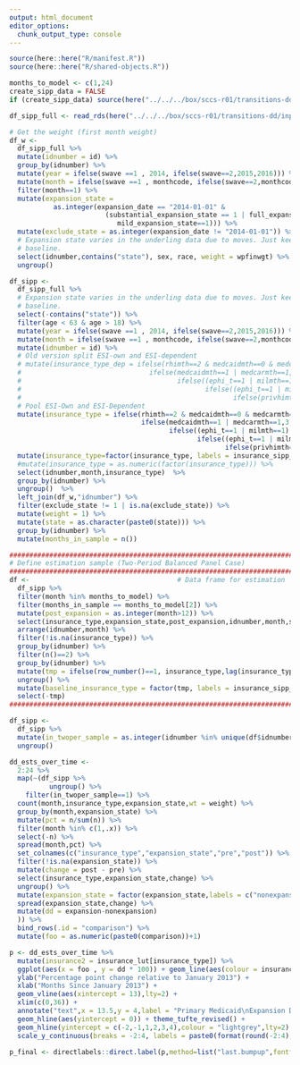 ```yaml
---
output: html_document
editor_options: 
  chunk_output_type: console
---
```

<!-- 01_simulation_construct-baseline.Rmd -->

```r
source(here::here("R/manifest.R"))
source(here::here("R/shared-objects.R"))
```

```r
months_to_model <- c(1,24) 
create_sipp_data = FALSE
if (create_sipp_data) source(here("../../../box/sccs-r01/transitions-dd/R/read-and-tidy-SIPP-data.R"))

df_sipp_full <- read_rds(here("../../../box/sccs-r01/transitions-dd/input/sipp/01_sipp-tidy_v2-0.rds"))

# Get the weight (first month weight)
df_w <- 
  df_sipp_full %>% 
  mutate(idnumber = id) %>% 
  group_by(idnumber) %>% 
  mutate(year = ifelse(swave ==1 , 2014, ifelse(swave==2,2015,2016))) %>% 
  mutate(month = ifelse(swave ==1 , monthcode, ifelse(swave==2,monthcode+12,monthcode+24))) %>% 
  filter(month==1) %>% 
  mutate(expansion_state = 
           as.integer(expansion_date == "2014-01-01" & 
                        (substantial_expansion_state == 1 | full_expansion_state == 1 |
                           mild_expansion_state==1))) %>% 
  mutate(exclude_state = as.integer(expansion_date != "2014-01-01")) %>% 
  # Expansion state varies in the underling data due to moves. Just keeping state at 
  # baseline. 
  select(idnumber,contains("state"), sex, race, weight = wpfinwgt) %>% 
  ungroup() 

df_sipp <- 
  df_sipp_full %>%   
  # Expansion state varies in the underling data due to moves. Just keeping state at 
  # baseline. 
  select(-contains("state")) %>% 
  filter(age < 63 & age > 18) %>% 
  mutate(year = ifelse(swave ==1 , 2014, ifelse(swave==2,2015,2016))) %>% 
  mutate(month = ifelse(swave ==1 , monthcode, ifelse(swave==2,monthcode+12,monthcode+24))) %>% 
  mutate(idnumber = id) %>% 
  # Old version split ESI-own and ESI-dependent
  # mutate(insurance_type_dep = ifelse(rhimth==2 & medcaidmth==0 & medcarmth==0 & ephi_t==0 & milmth==0 & privhimth==0,5,
  #                                ifelse(medcaidmth==1 | medcarmth==1,4,
  #                                       ifelse((ephi_t==1 | milmth==1) & own_cov==1,1,
  #                                              ifelse((ephi_t==1 | milmth==1) & own_cov==0,2,
  #                                                     ifelse(privhimth==1,3,NA)))))) %>% 
  # Pool ESI-Own and ESI-Dependent
  mutate(insurance_type = ifelse(rhimth==2 & medcaidmth==0 & medcarmth==0 & ephi_t==0 & milmth==0 & privhimth==0,4,
                                 ifelse(medcaidmth==1 | medcarmth==1,3,
                                        ifelse((ephi_t==1 | milmth==1) & own_cov==1,1,
                                               ifelse((ephi_t==1 | milmth==1) & own_cov==0,1, # These are now pooled with ESI-own
                                                      ifelse(privhimth==1,2,NA)))))) %>% 
  mutate(insurance_type=factor(insurance_type, labels = insurance_sipp_lut)) %>% 
  #mutate(insurance_type = as.numeric(factor(insurance_type))) %>% 
  select(idnumber,month,insurance_type)  %>% 
  group_by(idnumber) %>% 
  ungroup()  %>% 
  left_join(df_w,"idnumber") %>% 
  filter(exclude_state != 1 | is.na(exclude_state)) %>% 
  mutate(weight = 1) %>% 
  mutate(state = as.character(paste0(state))) %>% 
  group_by(idnumber) %>% 
  mutate(months_in_sample = n())

################################################################################
# Define estimation sample (Two-Period Balanced Panel Case)
################################################################################
df <-                                     # Data frame for estimation
  df_sipp %>%
  filter(month %in% months_to_model) %>% 
  filter(months_in_sample == months_to_model[2]) %>% 
  mutate(post_expansion = as.integer(month>12)) %>% 
  select(insurance_type,expansion_state,post_expansion,idnumber,month,state,weight) %>% 
  arrange(idnumber,month) %>% 
  filter(!is.na(insurance_type)) %>% 
  group_by(idnumber) %>% 
  filter(n()==2) %>% 
  group_by(idnumber) %>% 
  mutate(tmp = ifelse(row_number()==1, insurance_type,lag(insurance_type))) %>% 
  ungroup() %>% 
  mutate(baseline_insurance_type = factor(tmp, labels = insurance_sipp_lut)) %>% 
  select(-tmp)
################################################################################

df_sipp <- 
  df_sipp %>% 
  mutate(in_twoper_sample = as.integer(idnumber %in% unique(df$idnumber))) %>% 
  ungroup() 

dd_ests_over_time <- 
  2:24 %>% 
  map(~(df_sipp %>% 
          ungroup() %>% 
    filter(in_twoper_sample==1) %>% 
  count(month,insurance_type,expansion_state,wt = weight) %>% 
  group_by(month,expansion_state) %>% 
  mutate(pct = n/sum(n)) %>% 
  filter(month %in% c(1,.x)) %>% 
  select(-n) %>% 
  spread(month,pct) %>% 
  set_colnames(c("insurance_type","expansion_state","pre","post")) %>% 
  filter(!is.na(expansion_state)) %>% 
  mutate(change = post - pre) %>% 
  select(insurance_type,expansion_state,change) %>% 
  ungroup() %>% 
  mutate(expansion_state = factor(expansion_state,labels = c("nonexpansion","expansion"))) %>% 
  spread(expansion_state,change) %>% 
  mutate(dd = expansion-nonexpansion)
  )) %>% 
  bind_rows(.id = "comparison") %>% 
  mutate(foo = as.numeric(paste0(comparison))+1) 

p <- dd_ests_over_time %>% 
  mutate(insurance2 = insurance_lut[insurance_type]) %>% 
  ggplot(aes(x = foo , y = dd * 100)) + geom_line(aes(colour = insurance2)) +
  ylab("Percentage point change relative to January 2013") + 
  xlab("Months Since January 2013") + 
  geom_vline(aes(xintercept = 13),lty=2) + 
  xlim(c(0,36)) + 
  annotate("text",x = 13.5,y = 4,label = "Primary Medicaid\nExpansion Date",hjust =0,cex = 3, family  = "Gill Sans") + 
  geom_hline(aes(yintercept = 0)) + theme_tufte_revised() +
  geom_hline(yintercept = c(-2,-1,1,2,3,4),colour = "lightgrey",lty=2) + 
  scale_y_continuous(breaks = -2:4, labels = paste0(format(round(-2:4),nsmall=1)))

p_final <- directlabels::direct.label(p,method=list("last.bumpup",fontfamily = "Gill Sans",cex = .8))  

```
